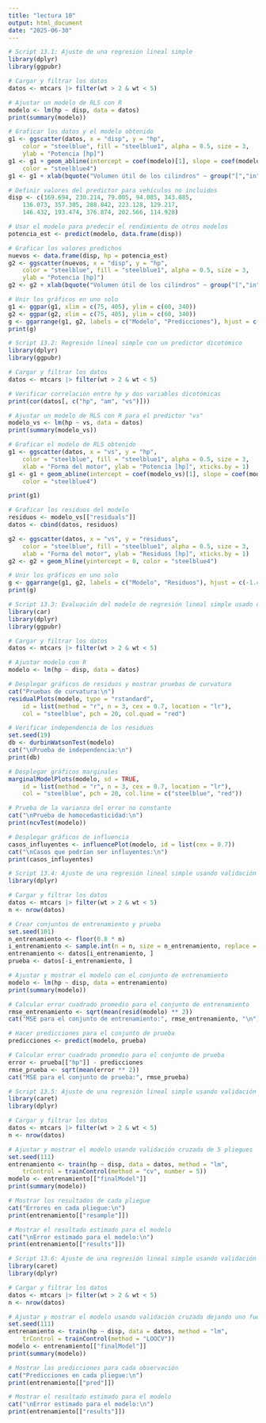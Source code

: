 ```yaml
---
title: "lectura 10"
output: html_document
date: "2025-06-30"
---
```


```r
# Script 13.1: Ajuste de una regresión lineal simple
library(dplyr)
library(ggpubr)

# Cargar y filtrar los datos
datos <- mtcars |> filter(wt > 2 & wt < 5)

# Ajustar un modelo de RLS con R
modelo <- lm(hp ~ disp, data = datos)
print(summary(modelo))

# Graficar los datos y el modelo obtenido
g1 <- ggscatter(datos, x = "disp", y = "hp",
    color = "steelblue", fill = "steelblue1", alpha = 0.5, size = 3,
    ylab = "Potencia [hp]")
g1 <- g1 + geom_abline(intercept = coef(modelo)[1], slope = coef(modelo)[2],
    color = "steelblue4")
g1 <- g1 + xlab(bquote("Volumen útil de los cilindros" ~ group("[","in"~3,"]")))

# Definir valores del predictor para vehículos no incluidos
disp <- c(169.694, 230.214, 79.005, 94.085, 343.085,
    136.073, 357.305, 288.842, 223.128, 129.217,
    146.432, 193.474, 376.874, 202.566, 114.928)

# Usar el modelo para predecir el rendimiento de otros modelos
potencia_est <- predict(modelo, data.frame(disp))

# Graficar los valores predichos
nuevos <- data.frame(disp, hp = potencia_est)
g2 <- ggscatter(nuevos, x = "disp", y = "hp",
    color = "steelblue", fill = "steelblue1", alpha = 0.5, size = 3,
    ylab = "Potencia [hp]")
g2 <- g2 + xlab(bquote("Volumen útil de los cilindros" ~ group("[","in"~3,"]")))

# Unir los gráficos en uno solo
g1 <- ggpar(g1, xlim = c(75, 405), ylim = c(60, 340))
g2 <- ggpar(g2, xlim = c(75, 405), ylim = c(60, 340))
g <- ggarrange(g1, g2, labels = c("Modelo", "Predicciones"), hjust = c(-1.2, -0.7))
print(g)

# Script 13.2: Regresión lineal simple con un predictor dicotómico
library(dplyr)
library(ggpubr)

# Cargar y filtrar los datos
datos <- mtcars |> filter(wt > 2 & wt < 5)

# Verificar correlación entre hp y dos variables dicotómicas
print(cor(datos[, c("hp", "am", "vs")]))

# Ajustar un modelo de RLS con R para el predictor "vs"
modelo_vs <- lm(hp ~ vs, data = datos)
print(summary(modelo_vs))

# Graficar el modelo de RLS obtenido
g1 <- ggscatter(datos, x = "vs", y = "hp",
    color = "steelblue", fill = "steelblue1", alpha = 0.5, size = 3,
    xlab = "Forma del motor", ylab = "Potencia [hp]", xticks.by = 1)
g1 <- g1 + geom_abline(intercept = coef(modelo_vs)[1], slope = coef(modelo_vs)[2],
    color = "steelblue4")

print(g1)

# Graficar los residuos del modelo
residuos <- modelo_vs[["residuals"]]
datos <- cbind(datos, residuos)

g2 <- ggscatter(datos, x = "vs", y = "residuos",
    color = "steelblue", fill = "steelblue1", alpha = 0.5, size = 3,
    xlab = "Forma del motor", ylab = "Residuos [hp]", xticks.by = 1)
g2 <- g2 + geom_hline(yintercept = 0, color = "steelblue4")

# Unir los gráficos en uno solo
g <- ggarrange(g1, g2, labels = c("Modelo", "Residuos"), hjust = c(-1.4, -1.2))
print(g)

# Script 13.3: Evaluación del modelo de regresión lineal simple usado como ejemplo
library(car)
library(dplyr)
library(ggpubr)

# Cargar y filtrar los datos
datos <- mtcars |> filter(wt > 2 & wt < 5)

# Ajustar modelo con R
modelo <- lm(hp ~ disp, data = datos)

# Desplegar gráficos de residuos y mostrar pruebas de curvatura
cat("Pruebas de curvatura:\n")
residualPlots(modelo, type = "rstandard",
    id = list(method = "r", n = 3, cex = 0.7, location = "lr"),
    col = "steelblue", pch = 20, col.quad = "red")

# Verificar independencia de los residuos
set.seed(19)
db <- durbinWatsonTest(modelo)
cat("\nPrueba de independencia:\n")
print(db)

# Desplegar gráficos marginales
marginalModelPlots(modelo, sd = TRUE,
    id = list(method = "r", n = 3, cex = 0.7, location = "lr"),
    col = "steelblue", pch = 20, col.line = c("steelblue", "red"))

# Prueba de la varianza del error no constante
cat("\nPrueba de homocedasticidad:\n")
print(ncvTest(modelo))

# Desplegar gráficos de influencia
casos_influyentes <- influencePlot(modelo, id = list(cex = 0.7))
cat("\nCasos que podrían ser influyentes:\n")
print(casos_influyentes)

# Script 13.4: Ajuste de una regresión lineal simple usando validación cruzada
library(dplyr)

# Cargar y filtrar los datos
datos <- mtcars |> filter(wt > 2 & wt < 5)
n <- nrow(datos)

# Crear conjuntos de entrenamiento y prueba
set.seed(101)
n_entrenamiento <- floor(0.8 * n)
i_entrenamiento <- sample.int(n = n, size = n_entrenamiento, replace = FALSE)
entrenamiento <- datos[i_entrenamiento, ]
prueba <- datos[-i_entrenamiento, ]

# Ajustar y mostrar el modelo con el conjunto de entrenamiento
modelo <- lm(hp ~ disp, data = entrenamiento)
print(summary(modelo))

# Calcular error cuadrado promedio para el conjunto de entrenamiento
rmse_entrenamiento <- sqrt(mean(resid(modelo) ** 2))
cat("MSE para el conjunto de entrenamiento:", rmse_entrenamiento, "\n")

# Hacer predicciones para el conjunto de prueba
predicciones <- predict(modelo, prueba)

# Calcular error cuadrado promedio para el conjunto de prueba
error <- prueba[["hp"]] - predicciones
rmse_prueba <- sqrt(mean(error ** 2))
cat("MSE para el conjunto de prueba:", rmse_prueba)

# Script 13.5: Ajuste de una regresión lineal simple usando validación cruzada de cinco pliegues
library(caret)
library(dplyr)

# Cargar y filtrar los datos
datos <- mtcars |> filter(wt > 2 & wt < 5)
n <- nrow(datos)

# Ajustar y mostrar el modelo usando validación cruzada de 5 pliegues
set.seed(111)
entrenamiento <- train(hp ~ disp, data = datos, method = "lm",
    trControl = trainControl(method = "cv", number = 5))
modelo <- entrenamiento[["finalModel"]]
print(summary(modelo))

# Mostrar los resultados de cada pliegue
cat("Errores en cada pliegue:\n")
print(entrenamiento[["resample"]])

# Mostrar el resultado estimado para el modelo
cat("\nError estimado para el modelo:\n")
print(entrenamiento[["results"]])

# Script 13.6: Ajuste de una regresión lineal simple usando validación cruzada dejando uno fuera
library(caret)
library(dplyr)

# Cargar y filtrar los datos
datos <- mtcars |> filter(wt > 2 & wt < 5)
n <- nrow(datos)

# Ajustar y mostrar el modelo usando validación cruzada dejando uno fuera
set.seed(111)
entrenamiento <- train(hp ~ disp, data = datos, method = "lm",
    trControl = trainControl(method = "LOOCV"))
modelo <- entrenamiento[["finalModel"]]
print(summary(modelo))

# Mostrar las predicciones para cada observación
cat("Predicciones en cada pliegue:\n")
print(entrenamiento[["pred"]])

# Mostrar el resultado estimado para el modelo
cat("\nError estimado para el modelo:\n")
print(entrenamiento[["results"]])
```

